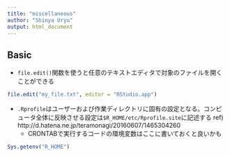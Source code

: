 ```yaml
---
title: "miscellaneous"
author: "Shinya Uryu"
output: html_document
---
```


## Basic

- `file.edit()`関数を使うと任意のテキストエディタで対象のファイルを開くことができる

```r
file.edit("my_file.txt", editor = "RStudio.app")
```

- `.Rprofile`はユーザーおよび作業ディレクトリに固有の設定となる。コンピュータ全体に反映させる設定は`$R_HOME/etc/Rprofile.site`に記述する ref) http://d.hatena.ne.jp/teramonagi/20160607/1465304260
    - CRONTABで実行するコードの環境変数はここに書いておくと良いかも

```r
Sys.getenv("R_HOME")
```
